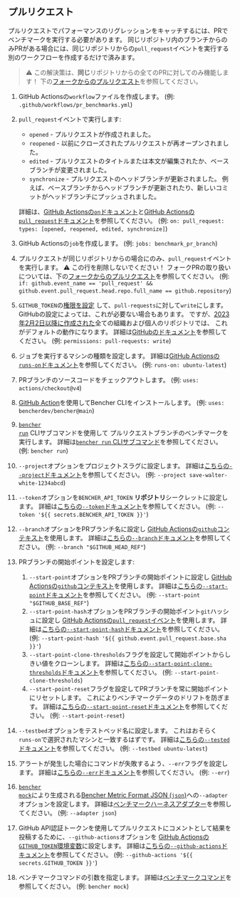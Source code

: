 
## プルリクエスト

プルリクエストでパフォーマンスのリグレッションをキャッチするには、PRでベンチマークを実行する必要があります。
同じリポジトリ内のブランチからのみPRがある場合には、同じリポジトリからの`pull_request`イベントを実行する別のワークフローを作成するだけで済みます。

> ⚠️ この解決策は、**同じ**リポジトリからの全てのPRに対してのみ機能します！
> 下の[フォークからのプルリクエスト][pull requests from forks]を参照してください。

<PullRequestsCode />

1. GitHub Actionsの`workflow`ファイルを作成します。
   (例: `.github/workflows/pr_benchmarks.yml`)
2. `pull_request`イベントで実行します:
   - `opened` - プルリクエストが作成されました。
   - `reopened` - 以前にクローズされたプルリクエストが再オープンされました。
   - `edited` - プルリクエストのタイトルまたは本文が編集されたか、ベースブランチが変更されました。
   - `synchronize` - プルリクエストのヘッドブランチが更新されました。
   例えば、ベースブランチからヘッドブランチが更新されたり、新しいコミットがヘッドブランチにプッシュされました。

   詳細は、[GitHub Actionsの`on`ドキュメント][github actions on]と[GitHub Actionsの`pull_request`ドキュメント][github action pull_request]を参照してください。
   (例: `on: pull_request: types: [opened, reopened, edited, synchronize]`)
3. GitHub Actionsの`job`を作成します。
   (例: `jobs: benchmark_pr_branch`)
4. プルリクエストが同じリポジトリからの場合にのみ、`pull_request`イベントを実行します。
   ⚠️ この行を削除しないでください！
   フォークPRの取り扱いについては、下の[フォークからのプルリクエスト][pull requests from forks]を参照してください。
   (例: `if: github.event_name == 'pull_request' && github.event.pull_request.head.repo.full_name == github.repository`)
5. `GITHUB_TOKEN`の[権限を設定][github token permissions]
   して、`pull-requests`に対して`write`にします。
   GitHubの設定によっては、これが必要ない場合もあります。
   ですが、[2023年2月2日以降に作成された][github token read only]全ての組織および個人のリポジトリでは、
   これがデフォルトの動作になります。
   詳細は[GitHubのドキュメント][github token permissions security]を参照してください。
   (例: `permissions: pull-requests: write`)
6. ジョブを実行するマシンの種類を設定します。
   詳細は[GitHub Actionsの`runs-on`ドキュメント][github actions runs-on]を参照してください。
   (例: `runs-on: ubuntu-latest`)
7. PRブランチのソースコードをチェックアウトします。
   (例: `uses: actions/checkout@v4`)
8. [GitHub Action][bencher cli github action]を使用してBencher CLIをインストールします。
   (例: `uses: bencherdev/bencher@main`)
9. <code><a href="/ja/docs/explanation/bencher-run/">bencher run</a></code> CLIサブコマンドを使用して
   プルリクエストブランチのベンチマークを実行します。
   詳細は[`bencher run` CLIサブコマンド][bencher run]を参照してください。
   (例: `bencher run`)
10. `--project`オプションをプロジェクトスラグに設定します。
    詳細は[こちらの`--project`ドキュメント][project option]を参照してください。
    (例: `--project save-walter-white-1234abcd`)
11. `--token`オプションを`BENCHER_API_TOKEN` **リポジトリ**シークレットに設定します。
    詳細は[こちらの`--token`ドキュメント][token option]を参照してください。
    (例: `--token '${{ secrets.BENCHER_API_TOKEN }}'`)
12. `--branch`オプションをPRブランチ名に設定し
    [GitHub Actionsの`github`コンテキスト][github actions context]を使用します。
    詳細は[こちらの`--branch`ドキュメント][branch option]を参照してください。
    (例: `--branch "$GITHUB_HEAD_REF"`)
13. PRブランチの開始ポイントを設定します:
    1. `--start-point`オプションをPRブランチの開始ポイントに設定し
    [GitHub Actionsの`github`コンテキスト][github actions context]を使用します。
    詳細は[こちらの`--start-point`ドキュメント][start point]を参照してください。
    (例: `--start-point "$GITHUB_BASE_REF"`)
    2. `--start-point-hash`オプションをPRブランチの開始ポイント`git`ハッシュに設定し
    [GitHub Actionsの`pull_request`イベント][github action pull_request]を使用します。
    詳細は[こちらの`--start-point-hash`ドキュメント][start point hash]を参照してください。
    (例: `--start-point-hash '${{ github.event.pull_request.base.sha }}'`)
    3. `--start-point-clone-thresholds`フラグを設定して開始ポイントからしきい値をクローンします。
    詳細は[こちらの`--start-point-clone-thresholds`ドキュメント][start point clone thresholds]を参照してください。
    (例: `--start-point-clone-thresholds`)
    4. `--start-point-reset`フラグを設定してPRブランチを常に開始ポイントにリセットします。
    これによりベンチマークデータのドリフトを防ぎます。
    詳細は[こちらの`--start-point-reset`ドキュメント][start point reset]を参照してください。
    (例: `--start-point-reset`)
14. `--testbed`オプションをテストベッド名に設定します。
    これはおそらく`runs-on`で選択されたマシンと一致するはずです。
    詳細は[こちらの`--tested`ドキュメント][testbed option]を参照してください。
    (例: `--testbed ubuntu-latest`)
15. アラートが発生した場合にコマンドが失敗するよう、`--err`フラグを設定します。
   詳細は[こちらの`--err`ドキュメント][alert err]を参照してください。
   (例: `--err`)
16. <code><a href="/ja/docs/reference/bencher-metric-format/#bencher-mock">bencher mock</a></code>により生成される[Bencher Metric Format JSON (`json`)][bmf]への`--adapter`オプションを設定します。
   詳細は[ベンチマークハーネスアダプター][adapter json]を参照してください。
   (例: `--adapter json`)
17. GitHub API認証トークンを使用してプルリクエストにコメントとして結果を投稿するために、`--github-actions`オプションを
    [GitHub Actionsの`GITHUB_TOKEN`環境変数][github token]に設定します。
    詳細は[こちらの`--github-actions`ドキュメント][github actions option]を参照してください。
    (例: `--github-actions '${{ secrets.GITHUB_TOKEN }}'`)
18. ベンチマークコマンドの引数を指定します。
    詳細は[ベンチマークコマンド][command argument]を参照してください。
    (例: `bencher mock`)

<PullRequestsClosed />

[github actions on]: https://docs.github.com/ja/actions/using-workflows/workflow-syntax-for-github-actions#on
[github action pull_request]: https://docs.github.com/ja/webhooks/webhook-events-and-payloads#pull_request
[github token permissions]: https://docs.github.com/ja/actions/using-jobs/assigning-permissions-to-jobs#setting-the-github_token-permissions-for-a-specific-job
[github token read only]: https://github.blog/changelog/2023-02-02-github-actions-updating-the-default-github_token-permissions-to-read-only/
[github token permissions security]: https://docs.github.com/ja/actions/security-guides/automatic-token-authentication#modifying-the-permissions-for-the-github_token
[github actions runs-on]: https://docs.github.com/ja/actions/using-workflows/workflow-syntax-for-github-actions#jobsjob_idruns-on
[bencher cli github action]: https://github.com/marketplace/actions/bencher-cli
[github actions context]: https://docs.github.com/ja/actions/learn-github-actions/contexts#github-context
[github token]: https://docs.github.com/ja/actions/security-guides/automatic-token-authentication

[bencher run]: /docs/explanation/bencher-run/
[project option]: /docs/explanation/bencher-run/#--project-project
[token option]: /docs/explanation/bencher-run/#--token-token
[branch option]: /docs/explanation/branch-selection/#--branch-branch
[start point]: /docs/explanation/branch-selection/#--start-point-branch
[start point hash]: /docs/explanation/branch-selection/#--start-point-hash-hash
[start point clone thresholds]: /docs/explanation/branch-selection/#--start-point-clone-thresholds
[start point reset]: /docs/explanation/branch-selection/#--start-point-reset
[testbed option]: /docs/explanation/bencher-run/#--testbed-testbed
[alert err]: /docs/explanation/thresholds/#--err
[bmf]: /docs/reference/bencher-metric-format/
[adapter json]: /docs/explanation/adapters/#-json
[github actions option]: /docs/explanation/bencher-run/#--github-actions-github_token
[command argument]: /docs/explanation/bencher-run/#benchmark-command

[pull requests from forks]: #pull-requests-from-forks